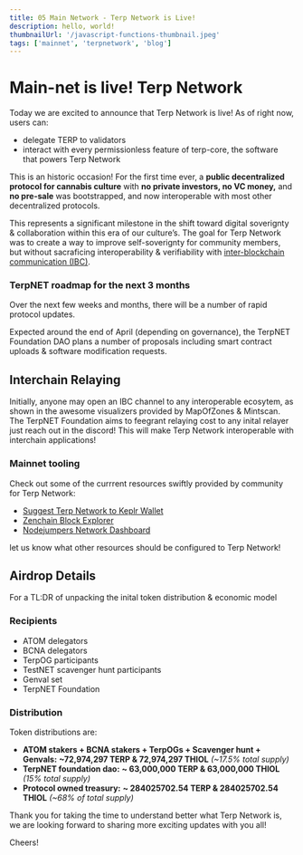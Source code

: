 ---
title: 05 Main Network - Terp Network is Live!
description: hello, world!
thumbnailUrl: '/javascript-functions-thumbnail.jpeg'
tags: ['mainnet', 'terpnetwork', 'blog']
---
# Main-net is live! Terp Network

Today we are excited to announce that Terp Network is live! As of right now, users can:
- delegate TERP to validators
- interact with every permissionless feature of terp-core, the software that powers Terp Network

This is an historic occasion! For the first time ever, a **public decentralized protocol for cannabis culture** with **no private investors, no VC money,** and **no pre-sale** was bootstrapped, and now interoperable with most other decentralized protocols.

This represents a significant milestone in the shift toward digital soverignty & collaboration within this era of our culture’s. The goal for Terp Network was to create a way to improve self-soverignty for community members, but without sacraficing interoperability & verifiability with [inter-blockchain communication (IBC)](https://ibcprotocol.org/).

### TerpNET roadmap for the next 3 months

Over the next few weeks and months, there will be a number of rapid protocol updates.

Expected around the end of April (depending on governance), the TerpNET Foundation DAO plans a number of proposals including smart contract uploads & software modification requests.

## Interchain Relaying 
Initially, anyone may open an IBC channel to any interoperable ecosytem, as shown in the awesome visualizers provided by MapOfZones & Mintscan. The TerpNET Foundation aims to feegrant relaying cost to any inital relayer just reach out in the discord! This will make Terp Network interoperable with interchain applications!

### Mainnet tooling

Check out some of the currrent resources swiftly provided by community for Terp Network:

- [Suggest Terp Network to Keplr Wallet](https://chains.keplr.app/)
- [Zenchain Block Explorer](https://terp.zenscan.io/)
- [Nodejumpers Network Dashboard](https://app.nodejumper.io/terpnetwork/)

let us know what other resources should be configured to Terp Network!

## Airdrop Details
For a TL:DR of unpacking the inital token distribution & economic model 

### Recipients

- ATOM delegators
- BCNA delegators
- TerpOG participants
- TestNET scavenger hunt participants
- Genval set
- TerpNET Foundation

### Distribution 
Token distributions are:
- **ATOM stakers + BCNA stakers + TerpOGs + Scavenger hunt + Genvals:**
**~72,974,297 TERP & 72,974,297 THIOL** *(~17.5% total supply)*
- **TerpNET foundation dao:**
**~ 63,000,000 TERP & 63,000,000 THIOL** *(15% total supply)*
- **Protocol owned treasury:**
**~ 284025702.54 TERP & 284025702.54 THIOL** *(~68% of total supply)*

Thank you for taking the time to understand better what Terp Network is, we are looking forward to sharing more exciting updates with you all!

Cheers!